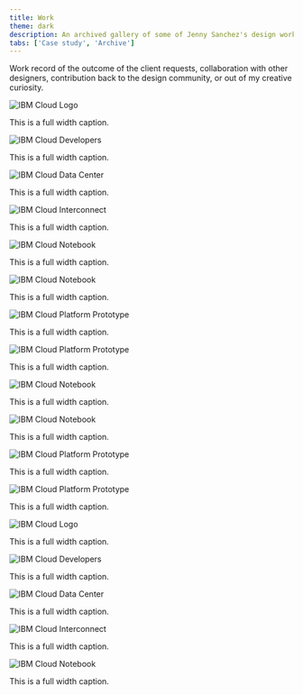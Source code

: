 ```yaml
---
title: Work
theme: dark
description: An archived gallery of some of Jenny Sanchez's design work.
tabs: ['Case study', 'Archive']
---
```


Work record of the outcome of the client requests, collaboration with other designers, contribution back to the design community, or out of my creative curiosity.



<Row>

<Column colMd={8} colLg={8}>

![IBM Cloud Logo](./../images/fpo--4x3.jpg)

<Caption>This is a full width caption.</Caption>

</Column>

<Column colMd={4} colLg={4}>

![IBM Cloud Developers](./../images/fpo--1x1.jpg)

<Caption>This is a full width caption.</Caption>

</Column>

</Row>

<Row>

<Column colMd={4} colLg={4}>

![IBM Cloud Data Center](./../images/fpo--1x1.jpg)

<Caption>This is a full width caption.</Caption>

</Column>

<Column colMd={4} colLg={4}>

![IBM Cloud Interconnect](./../images/fpo--1x1.jpg)

<Caption>This is a full width caption.</Caption>

</Column>

<Column colMd={4} colLg={4}>

![IBM Cloud Notebook](./../images/fpo--1x1.jpg)

<Caption>This is a full width caption.</Caption>

</Column>

</Row>

<Row>

<Column colMd={4} colLg={4}>

![IBM Cloud Notebook](./../images/fpo--1x1.jpg)

<Caption>This is a full width caption.</Caption>

</Column>

<Column colMd={8} colLg={8}>

![IBM Cloud Platform Prototype](./../images/fpo--4x3.jpg)

<Caption>This is a full width caption.</Caption>

</Column>

</Row>

<Row>

<Column colMd={8} colLg={8}>

![IBM Cloud Platform Prototype](./../images/fpo--4x3.jpg)

<Caption>This is a full width caption.</Caption>

</Column>

<Column colMd={4} colLg={4}>

![IBM Cloud Notebook](./../images/fpo--1x1.jpg)

<Caption>This is a full width caption.</Caption>

</Column>

</Row>

<Row>

<Column colMd={4} colLg={4}>

![IBM Cloud Notebook](./../images/fpo--1x1.jpg)

<Caption>This is a full width caption.</Caption>

</Column>

<Column colMd={8} colLg={8}>

![IBM Cloud Platform Prototype](./../images/fpo--4x3.jpg)

<Caption>This is a full width caption.</Caption>

</Column>

</Row>

<Row>

<Column colMd={4} colLg={4}>

</Column>

<Column colMd={8} colLg={8}>

![IBM Cloud Platform Prototype](./../images/fpo--2x1.jpg)

<Caption>This is a full width caption.</Caption>

</Column>

</Row>

<Row>

<Column colMd={8} colLg={8}>

![IBM Cloud Logo](./../images/fpo--4x3.jpg)

<Caption>This is a full width caption.</Caption>

</Column>

<Column colMd={4} colLg={4}>

![IBM Cloud Developers](./../images/fpo--1x1.jpg)

<Caption>This is a full width caption.</Caption>

</Column>

</Row>

<Row>

<Column colMd={4} colLg={4}>

![IBM Cloud Data Center](./../images/fpo--1x1.jpg)

<Caption>This is a full width caption.</Caption>

</Column>

<Column colMd={4} colLg={4}>

![IBM Cloud Interconnect](./../images/fpo--1x1.jpg)

<Caption>This is a full width caption.</Caption>

</Column>

<Column colMd={4} colLg={4}>

![IBM Cloud Notebook](./../images/fpo--1x1.jpg)

<Caption>This is a full width caption.</Caption>

</Column>

</Row>